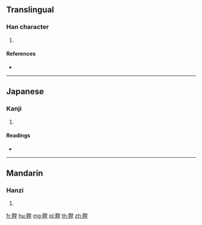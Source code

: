 {{character info/new}}
==Translingual==

===Han character===
{{Han char|rn=177|rad=革|as=11|sn=20|four=|canj=TJFBG}}

# {{defn|Han|sort=革11}}

====References====
* {{Han ref|kx=1391.150|dkj=42997|dj=1906.020|hdz=74348.170|uh=97BA|ud=38842}}

----

==Japanese==

===Kanji===
{{ja-kanji|grade=|rs=革11}}

# {{defn|lang=ja|sort=革11}}

====Readings====
* {{ja-readings|on=[[とう]] (tō)|kun=}}

----

==Mandarin==

===Hanzi===
{{cmn-hanzi|pin=[[tāng]] ([[tang1]])|wg=t'an<sup>g</sup>}}

# {{defn|lang=cmn|sort=革11}}

[[fr:鞺]]
[[hu:鞺]]
[[mg:鞺]]
[[pl:鞺]]
[[th:鞺]]
[[zh:鞺]]